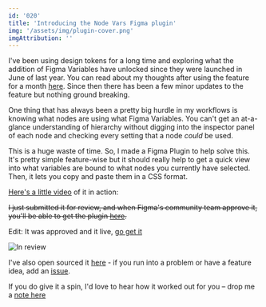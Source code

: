 ```yaml
---
id: '020'
title: 'Introducing the Node Vars Figma plugin'
img: '/assets/img/plugin-cover.png'
imgAttribution: ''
---
```



I've been using design tokens for a long time and exploring what the addition of Figma Variables have unlocked since they were launched in June of last year. You can read about my thoughts after using the feature for a month [here](https://www.matthewsimo.com/posts/2023-07-28-exploring-figma-vars). Since then there has been a few minor updates to the feature but nothing ground breaking.

One thing that has always been a pretty big hurdle in my workflows is knowing what nodes are using what Figma Variables. You can't get an at-a-glance understanding of hierarchy without digging into the inspector panel of each node and checking every setting that a node _could_ be used.

This is a huge waste of time. So, I made a Figma Plugin to help solve this. It's pretty simple feature-wise but it should really help to get a quick view into what variables are bound to what nodes you currently have selected. Then, it lets you copy and paste them in a CSS format.

[Here's a little video](https://go.simo.gg/JrDRb0Gt) of it in action:

~~I just submitted it for review, and when Figma's community team approve it, you'll be able to get the plugin [here](https://www.figma.com/community/plugin/1345121556751264927).~~

Edit: It was approved and it live, [go get it](https://www.figma.com/community/plugin/1345121556751264927)

![In review](/assets/img/plugin-page-preview.jpg)

I've also open sourced it [here](https://github.com/matthewsimo/figma-node-vars) - if you run into a problem or have a feature idea, add an [issue](https://github.com/matthewsimo/figma-node-vars/issues/new).

If you do give it a spin, I'd love to hear how it worked out for you – drop me a [note here](mailto:hi@matthewsimo.com)


